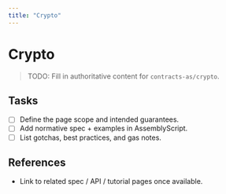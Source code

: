 ```yaml
---
title: "Crypto"
---
```


# Crypto

> TODO: Fill in authoritative content for `contracts-as/crypto`.

## Tasks
- [ ] Define the page scope and intended guarantees.
- [ ] Add normative spec + examples in AssemblyScript.
- [ ] List gotchas, best practices, and gas notes.

## References
- Link to related spec / API / tutorial pages once available.
